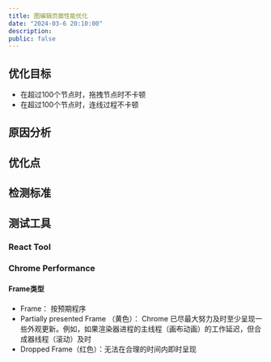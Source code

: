 ```yaml
---
title: 图编辑页面性能优化
date: "2024-03-6 20:10:00"
description:
public: false
---
```


## 优化目标

- 在超过100个节点时，拖拽节点时不卡顿
- 在超过100个节点时，连线过程不卡顿

## 原因分析

## 优化点


## 检测标准

## 测试工具

### React Tool

### Chrome Performance

#### Frame类型

- Frame： 按预期程序
- Partially presented Frame （黄色）： Chrome 已尽最大努力及时至少呈现一些外观更新。例如，如果渲染器进程的主线程（画布动画）的工作延迟，但合成器线程（滚动）及时
- Dropped Frame（红色）：无法在合理的时间内即时呈现
